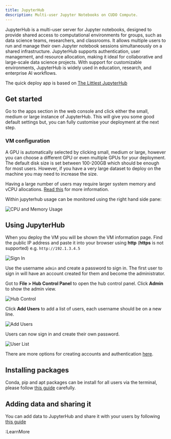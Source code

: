 ```yaml
---
title: JupyterHub
description: Multi-user Jupyter Notebooks on CUDO Compute.
---
```


JupyterHub is a multi-user server for Jupyter notebooks, designed to provide shared access to computational environments for groups, such as data science teams, researchers, and classrooms. It allows multiple users to run and manage their own Jupyter notebook sessions simultaneously on a shared infrastructure. JupyterHub supports authentication, user management, and resource allocation, making it ideal for collaborative and large-scale data science projects. With support for customizable environments, JupyterHub is widely used in education, research, and enterprise AI workflows.

The quick deploy app is based on [The Littlest JupyterHub](https://tljh.jupyter.org/en/latest/index.html#the-littlest-jupyterhub)

## Get started
Go to the apps section in the web console and click either the small, medium or large instance of JupyterHub. This will give you some good default settings but, you can fully customise your deployment at the next step.

###  VM configuration
A GPU is automatically selected by clicking small, medium or large, however you can choose a different GPU or even multiple GPUs for your deployment. The default disk size is set between 100-200GB which should be enough for most users. However, if you have a very large dataset to deploy on the machine you may need to increase the size.

Having a large number of users may require larger system memory and vCPU allocations. [Read this](https://tljh.jupyter.org/en/latest/howto/admin/resource-estimation.html) for more information.

Within jupyterhub usage can be monitored using the right hand side pane:

![CPU and Memory Usage](/docs/images/apps/jupyterhub/usage.png)

## Using JupyterHub
When you deploy the VM you will be shown the VM information page. Find the public IP address and paste it into your browser using **http** (**https** is not supported) e.g. ``http://192.1.3.4.5``

![Sign In](/docs/images/apps/jupyterhub/signin.png)

Use the username ``admin`` and create a password to sign in. The first user to sign in will have an account created for them and become the administrator.

Got to **File > Hub Control Panel** to open the hub control panel. Click **Admin** to show the admin view.

![Hub Control](/docs/images/apps/jupyterhub/hubcontrol.png)

Click **Add Users** to add a list of users, each username should be on a new line.

![Add Users](/docs/images/apps/jupyterhub/addusers.png)

Users can now sign in and create their own password.

![User List](/docs/images/apps/jupyterhub/userlist.png)

There are more options for creating accounts and authentication [here](https://tljh.jupyter.org/en/latest/howto/index.html#authentication).

## Installing packages

Conda, pip and apt packages can be install for all users via the terminal, please follow [this guide](https://tljh.jupyter.org/en/latest/howto/user-env/user-environment.html) carefully.

## Adding data and sharing it
You can add data to JupyterHub and share it with your users by following [this guide](https://tljh.jupyter.org/en/latest/howto/content/add-data.html)

:LearnMore
